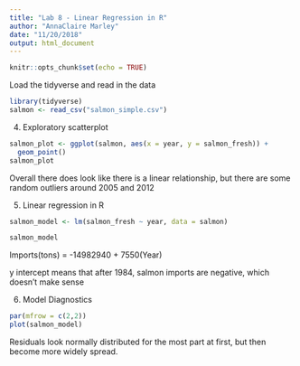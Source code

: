 ```yaml
---
title: "Lab 8 - Linear Regression in R"
author: "AnnaClaire Marley"
date: "11/20/2018"
output: html_document
---
```


```r
knitr::opts_chunk$set(echo = TRUE)
```

Load the tidyverse and read in the data
```r

library(tidyverse)
salmon <- read_csv("salmon_simple.csv")

```

4. Exploratory scatterplot

```r
salmon_plot <- ggplot(salmon, aes(x = year, y = salmon_fresh)) +
  geom_point()
salmon_plot
```
Overall there does look like there is a linear relationship, but there are some random outliers around 2005 and 2012


5. Linear regression in R

```r

salmon_model <- lm(salmon_fresh ~ year, data = salmon)

salmon_model

```

Imports(tons) = -14982940 + 7550(Year)

y intercept means that after 1984, salmon imports are negative, which doesn't make sense


6. Model Diagnostics

```r
par(mfrow = c(2,2))
plot(salmon_model)
```
Residuals look normally distributed for the most part at first, but then become more widely spread.
































